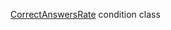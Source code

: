 [CorrectAnswersRate](/docs/toloka-kit/reference/toloka.client.conditions.CorrectAnswersRate) condition class
